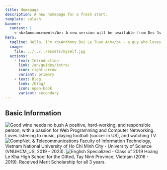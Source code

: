 ```yaml
---
title: Homepage
description: A new homepage for a fresh start.
template: splash
banner:
  content: |
    ⭐ <b>Announcement</b>: A new version will be available from Dec 1st, 2023. ⭐		
hero:
  tagline: Hello, I'm <b>Anthony Bui Le Tuan Anh</b> - a guy who loves "surfing on the Cloud"... 🌩️
  image:
    file: ../../../assets/myself.jpg
  actions:
    - text: Introduction
      link: /en/guides/intro/
      icon: right-arrow
      variant: primary
    - text: Blog
      link: /blog/
      icon: open-book
      variant: secondary
---
```



## Basic Information

<CardGrid stagger>
	<Card title="Good wine needs no bush">
    <img src="/undraw_docusaurus_tree.svg" class="featureSvg" alt="Good wine needs no bush" />
		A positive, hard-working, and responsible person, with a passion for Web Programming and Computer Networking. Loves listening to music, playing football (soccer in US), and watching TV.
	</Card>
	<Card title="CompNet. & Telecommunications">
    <img src="/logo_khtn_remake_1.svg" class="featureSvg" alt="CompNet. & Telecommunications" />
    Faculty of Information Technology, Vietnam National University of Ho Chi Minh City - University of Science (VNUHCM_US, 2019 - 2023).
	</Card>
	<Card title="English Specialized - Class of 2019">
    <img src="/logo_HLK.svg" class="featureSvg" alt="English Specialized - Class of 2019" />
		Hoang Le Kha High School for the Gifted, Tay Ninh Province, Vietnam (2016 - 2019). Received Merit Scholarship for all 3 years.
	</Card>
</CardGrid>

